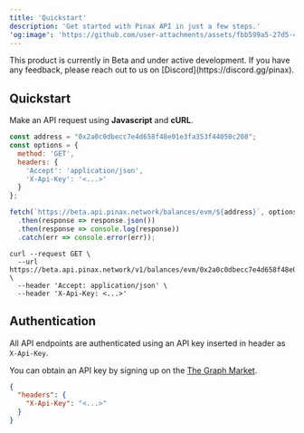 ```yaml
---
title: 'Quickstart'
description: 'Get started with Pinax API in just a few steps.'
'og:image': 'https://github.com/user-attachments/assets/fbb599a5-27d5-4c77-8c04-698d836c8f64'
---
```


<Note>
  This product is currently in Beta and under active development.
  If you have any feedback, please reach out to us on [Discord](https://discord.gg/pinax).
</Note>

## Quickstart

Make an API request using **Javascript** and **cURL**.
```javascript index.js
const address = "0x2a0c0dbecc7e4d658f48e01e3fa353f44050c208";
const options = {
  method: 'GET',
  headers: {
    'Accept': 'application/json',
    'X-Api-Key': '<...>'
  }
};

fetch(`https://beta.api.pinax.network/balances/evm/${address}`, options)
  .then(response => response.json())
  .then(response => console.log(response))
  .catch(err => console.error(err));
```

```curl
curl --request GET \
  --url https://beta.api.pinax.network/v1/balances/evm/0x2a0c0dbecc7e4d658f48e01e3fa353f44050c208 \
  --header 'Accept: application/json' \
  --header 'X-Api-Key: <...>'
```

## Authentication

All API endpoints are authenticated using an API key inserted in header as `X-Api-Key`.

You can obtain an API key by signing up on the [The Graph Market](https://thegraph.market/).

```json
{
  "headers": {
    "X-Api-Key": "<...>"
  }
}
```
